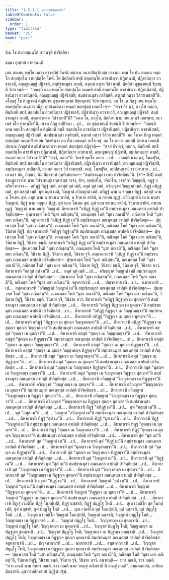 ```yaml
---
title: "1.5.1.1 มุสาวาทสิกฺขาปท"
tableOfContents: false
sidebar:
  order: 1
type: "tipitaka"
basket: "vi"
book: "paci"
---
```



<DynamicBreadcrumb />


<Paragraph number="2" type="center" book="paci">
อิเม โข ปนายสฺมนฺโต เทฺวนวุติ ปาจิตฺติยา

  
ธมฺมา อุทฺเทสํ อาคจฺฉนฺติ.


</Paragraph>

<Division number="1" book="paci">

<Paragraph number="3" book="paci">
เตน สมเยน พุทฺโธ ภควา สาวตฺถิยํ วิหรติ เชตวเน อนาถปิณฺฑิกสฺส อาราเม. เตน โข ปน สมเยน หตฺถโก สกฺยปุตฺโต วาทกฺขิตฺโต โหติ. โส ติตฺถิเยหิ สทฺธึ สลฺลปนฺโต อวชานิตฺวา ปฏิชานาติ, ปฏิชานิตฺวา อวชานาติ, อญฺเญนญฺญํ ปฏิจรติ, สมฺปชานมุสา ภาสติ, สงฺเกตํ กตฺวา วิสํวาเทติ. ติตฺถิยา อุชฺฌายนฺติ ขิยฺยนฺติ วิปาเจนฺติ—  “กถญฺหิ นาม หตฺถโก สกฺยปุตฺโต อเมฺหหิ สทฺธึ สลฺลปนฺโต อวชานิตฺวา ปฏิชานิสฺสติ, ปฏิชานิตฺวา อวชานิสฺสติ, อญฺเญนญฺญํ ปฏิจริสฺสติ, สมฺปชานมุสา ภาสิสฺสติ, สงฺเกตํ กตฺวา วิสํวาเทสฺสตี”ติ.
</Paragraph>

<Paragraph number="4" book="paci">
อโสฺสสุํ โข ภิกฺขู เตสํ ติตฺถิยานํ อุชฺฌายนฺตานํ ขิยฺยนฺตานํ วิปาเจนฺตานํ. อถ โข เต ภิกฺขู เยน หตฺถโก สกฺยปุตฺโต เตนุปสงฺกมึสุ; อุปสงฺกมิตฺวา หตฺถกํ สกฺยปุตฺตํ เอตทโวจุํ—  “สจฺจํ กิร ตฺวํ, อาวุโส หตฺถก, ติตฺถิเยหิ สทฺธึ สลฺลปนฺโต อวชานิตฺวา ปฏิชานาสิ, ปฏิชานิตฺวา อวชานาสิ, อญฺเญนญฺญํ ปฏิจรสิ, สมฺปชานมุสา ภาสสิ, สงฺเกตํ กตฺวา วิสํวาเทสี”ติ? “เอเต โข, อาวุโส, ติตฺถิยา นาม เยน เกนจิ เชตพฺพา; เนว เตสํ ชโย ทาตพฺโพ”ติ. เย เต ภิกฺขู อปฺปิจฺฉา …เป…  เต อุชฺฌายนฺติ ขิยฺยนฺติ วิปาเจนฺติ—  “กถญฺหิ นาม หตฺถโก สกฺยปุตฺโต ติตฺถิเยหิ สทฺธึ สลฺลปนฺโต อวชานิตฺวา ปฏิชานิสฺสติ, ปฏิชานิตฺวา อวชานิสฺสติ, อญฺเญนญฺญํ ปฏิจริสฺสติ, สมฺปชานมุสา ภาสิสฺสติ, สงฺเกตํ กตฺวา วิสํวาเทสฺสตี”ติ.
</Paragraph>

<Paragraph number="5" book="paci">
อถ โข เต ภิกฺขู หตฺถกํ สกฺยปุตฺตํ อเนกปริยาเยน วิครหิตฺวา ภควโต เอตมตฺถํ อาโรเจสุํ. อถ โข ภควา เอตสฺมึ นิทาเน เอตสฺมึ ปกรเณ ภิกฺขุสํฆํ สนฺนิปาตาเปตฺวา หตฺถกํ สกฺยปุตฺตํ ปฏิปุจฺฉิ—  “สจฺจํ กิร ตฺวํ, หตฺถก, ติตฺถิเยหิ สทฺธึ สลฺลปนฺโต อวชานิตฺวา ปฏิชานาสิ, ปฏิชานิตฺวา อวชานาสิ, อญฺเญนญฺญํ ปฏิจรสิ, สมฺปชานมุสา ภาสสิ, สงฺเกตํ กตฺวา วิสํวาเทสี”ติ? “สจฺจํ, ภควา”ติ. วิครหิ พุทฺโธ ภควา …เป…  กถญฺหิ นาม ตฺวํ, โมฆปุริส, ติตฺถิเยหิ สทฺธึ สลฺลปนฺโต อวชานิตฺวา ปฏิชานิสฺสสิ, ปฏิชานิตฺวา อวชานิสฺสสิ, อญฺเญนญฺญํ ปฏิจริสฺสสิ, สมฺปชานมุสา ภาสิสฺสสิ, สงฺเกตํ กตฺวา วิสํวาเทสฺสสิ. เนตํ, โมฆปุริส, อปฺปสนฺนานํ วา ปสาทาย …เป…  เอวญฺจ ปน, ภิกฺขเว, อิมํ สิกฺขาปทํ อุทฺทิเสยฺยาถ—
</Paragraph>

</Division>
<Division number="2" book="paci">

<Paragraph number="6" book="paci">
<Emphasis>“สมฺปชานมุสาวาเท ปาจิตฺติยนฺ”</Emphasis>ติ. (*1*:<Emphasis>50</Emphasis>)
</Paragraph>

</Division>
<Division number="3" book="paci">

<Paragraph number="7" book="paci">
<Emphasis>สมฺปชานมุสาวาโท</Emphasis> นาม วิสํวาทนปุเรกฺขารสฺส วาจา, คิรา, พฺยปฺปโถ, วจีเภโท, วาจสิกา วิญฺญตฺติ, อฏฺฐ อนริยโวหารา—  อทิฏฺฐํ ทิฏฺฐํ เมติ, อสฺสุตํ สุตํ เมติ, อมุตํ มุตํ เมติ, อวิญฺญาตํ วิญฺญาตํ เมติ, ทิฏฺฐํ อทิฏฺฐํ เมติ, สุตํ อสฺสุตํ เมติ, มุตํ อมุตํ เมติ, วิญฺญาตํ อวิญฺญาตํ เมติ.
</Paragraph>

<Paragraph number="8" book="paci">
<Emphasis>อทิฏฺฐํ</Emphasis> นาม น จกฺขุนา ทิฏฺฐํ. <Emphasis>อสฺสุตํ</Emphasis> นาม น โสเตน สุตํ. <Emphasis>อมุตํ</Emphasis> นาม น ฆาเนน ฆายิตํ, น ชิวฺหาย สายิตํ, น กาเยน ผุฏฺฐํ. <Emphasis>อวิญฺญาตํ</Emphasis> นาม น มนสา วิญฺญาตํ. <Emphasis>ทิฏฺฐํ</Emphasis> นาม จกฺขุนา ทิฏฺฐํ. <Emphasis>สุตํ</Emphasis> นาม โสเตน สุตํ. <Emphasis>มุตํ</Emphasis> นาม ฆาเนน ฆายิตํ, ชิวฺหาย สายิตํ, กาเยน ผุฏฺฐํ. <Emphasis>วิญฺญาตํ</Emphasis> นาม มนสา วิญฺญาตํ.
</Paragraph>

</Division>
<Division number="4" book="paci">

<Paragraph number="9" book="paci">
ตีหากาเรหิ “อทิฏฺฐํ ทิฏฺฐํ เม”ติ สมฺปชานมุสา ภณนฺตสฺส อาปตฺติ ปาจิตฺติยสฺส—  ปุพฺเพวสฺส โหติ “มุสา ภณิสฺสนฺ”ติ, ภณนฺตสฺส โหติ “มุสา ภณามี”ติ, ภณิตสฺส โหติ “มุสา มยา ภณิตนฺ”ติ.
</Paragraph>

<Paragraph number="10" book="paci">
จตูหากาเรหิ “อทิฏฺฐํ ทิฏฺฐํ เม”ติ สมฺปชานมุสา ภณนฺตสฺส อาปตฺติ ปาจิตฺติยสฺส—  ปุพฺเพวสฺส โหติ “มุสา ภณิสฺสนฺ”ติ, ภณนฺตสฺส โหติ “มุสา ภณามี”ติ, ภณิตสฺส โหติ “มุสา มยา ภณิตนฺ”ติ, วินิธาย ทิฏฺฐึ.
</Paragraph>

<Paragraph number="11" book="paci">
ปญฺจหากาเรหิ “อทิฏฺฐํ ทิฏฺฐํ เม”ติ สมฺปชานมุสา ภณนฺตสฺส อาปตฺติ ปาจิตฺติยสฺส—  ปุพฺเพวสฺส โหติ “มุสา ภณิสฺสนฺ”ติ, ภณนฺตสฺส โหติ “มุสา ภณามี”ติ, ภณิตสฺส โหติ “มุสา มยา ภณิตนฺ”ติ, วินิธาย ทิฏฺฐึ, วินิธาย ขนฺตึ.
</Paragraph>

<Paragraph number="12" book="paci">
ฉหากาเรหิ “อทิฏฺฐํ ทิฏฺฐํ เม”ติ สมฺปชานมุสา ภณนฺตสฺส อาปตฺติ ปาจิตฺติยสฺส—  ปุพฺเพวสฺส โหติ “มุสา ภณิสฺสนฺ”ติ, ภณนฺตสฺส โหติ “มุสา ภณามี”ติ, ภณิตสฺส โหติ “มุสา มยา ภณิตนฺ”ติ, วินิธาย ทิฏฺฐึ, วินิธาย ขนฺตึ, วินิธาย รุจึ.
</Paragraph>

<Paragraph number="13" book="paci">
สตฺตหากาเรหิ “อทิฏฺฐํ ทิฏฺฐํ เม”ติ สมฺปชานมุสา ภณนฺตสฺส อาปตฺติ ปาจิตฺติยสฺส—  ปุพฺเพวสฺส โหติ “มุสา ภณิสฺสนฺ”ติ, ภณนฺตสฺส โหติ “มุสา ภณามี”ติ, ภณิตสฺส โหติ “มุสา มยา ภณิตนฺ”ติ, วินิธาย ทิฏฺฐึ, วินิธาย ขนฺตึ, วินิธาย รุจึ, วินิธาย ภาวํ.
</Paragraph>

</Division>
<Division number="5" book="paci">

<Paragraph number="14" book="paci">
ตีหากาเรหิ “อสฺสุตํ สุตํ เม”ติ …เป…  อมุตํ มุตํ เมติ …เป…  อวิญฺญาตํ วิญฺญาตํ เมติ สมฺปชานมุสา ภณนฺตสฺส อาปตฺติ ปาจิตฺติยสฺส—  ปุพฺเพวสฺส โหติ “มุสา ภณิสฺสนฺ”ติ, ภณนฺตสฺส โหติ “มุสา ภณามี”ติ, ภณิตสฺส โหติ “มุสา มยา ภณิตนฺ”ติ.
</Paragraph>

<Paragraph number="15" book="paci">
จตูหากาเรหิ …เป…  ปญฺจหากาเรหิ …เป…  ฉหากาเรหิ …เป…  สตฺตหากาเรหิ “อวิญฺญาตํ วิญฺญาตํ เม”ติ สมฺปชานมุสา ภณนฺตสฺส อาปตฺติ ปาจิตฺติยสฺส—  ปุพฺเพวสฺส โหติ “มุสา ภณิสฺสนฺ”ติ, ภณนฺตสฺส โหติ “มุสา ภณามี”ติ, ภณิตสฺส โหติ “มุสา มยา ภณิตนฺ”ติ, วินิธาย ทิฏฺฐึ, วินิธาย ขนฺตึ, วินิธาย รุจึ, วินิธาย ภาวํ.
</Paragraph>

</Division>
<Division number="6" book="paci">

<Paragraph number="16" book="paci">
ตีหากาเรหิ “อทิฏฺฐํ ทิฏฺฐญฺจ เม สุตญฺจา”ติ สมฺปชานมุสา ภณนฺตสฺส อาปตฺติ ปาจิตฺติยสฺส …เป…  ตีหากาเรหิ “อทิฏฺฐํ ทิฏฺฐญฺจ เม มุตญฺจา”ติ สมฺปชานมุสา ภณนฺตสฺส อาปตฺติ ปาจิตฺติยสฺส …เป…  ตีหากาเรหิ “อทิฏฺฐํ ทิฏฺฐญฺจ เม วิญฺญาตญฺจา”ติ สมฺปชานมุสา ภณนฺตสฺส อาปตฺติ ปาจิตฺติยสฺส …เป…  ตีหากาเรหิ อทิฏฺฐํ “ทิฏฺฐญฺจ เม สุตญฺจ มุตญฺจา”ติ …เป…  ตีหากาเรหิ อทิฏฺฐํ “ทิฏฺฐญฺจ เม สุตญฺจ วิญฺญาตญฺจา”ติ …เป…  ตีหากาเรหิ อทิฏฺฐํ “ทิฏฺฐญฺจ เม สุตญฺจ มุตญฺจ วิญฺญาตญฺจา”ติ สมฺปชานมุสา ภณนฺตสฺส อาปตฺติ ปาจิตฺติยสฺส …เป… .
</Paragraph>

<Paragraph number="17" book="paci">
ตีหากาเรหิ อสฺสุตํ “สุตญฺจ เม มุตญฺจา”ติ …เป…  ตีหากาเรหิ อสฺสุตํ “สุตญฺจ เม วิญฺญาตญฺจา”ติ …เป…  ตีหากาเรหิ อสฺสุตํ “สุตญฺจ เม ทิฏฺฐญฺจา”ติ สมฺปชานมุสา ภณนฺตสฺส อาปตฺติ ปาจิตฺติยสฺส …เป…  ตีหากาเรหิ อสฺสุตํ “สุตญฺจ เม มุตญฺจ วิญฺญาตญฺจา”ติ …เป…  ตีหากาเรหิ อสฺสุตํ “สุตญฺจ เม มุตญฺจ ทิฏฺฐญฺจา”ติ …เป…  ตีหากาเรหิ อสฺสุตํ “สุตญฺจ เม มุตญฺจ วิญฺญาตญฺจ ทิฏฺฐญฺจา”ติ สมฺปชานมุสา ภณนฺตสฺส อาปตฺติ ปาจิตฺติยสฺส …เป… .
</Paragraph>

<Paragraph number="18" book="paci">
ตีหากาเรหิ อมุตํ “มุตญฺจ เม วิญฺญาตญฺจา”ติ …เป…  ตีหากาเรหิ อมุตํ “มุตญฺจ เม ทิฏฺฐญฺจา”ติ …เป…  ตีหากาเรหิ อมุตํ “มุตญฺจ เม สุตญฺจา”ติ สมฺปชานมุสา ภณนฺตสฺส อาปตฺติ ปาจิตฺติยสฺส …เป…  ตีหากาเรหิ อมุตํ “มุตญฺจ เม วิญฺญาตญฺจ ทิฏฺฐญฺจา”ติ …เป…  ตีหากาเรหิ อมุตํ “มุตญฺจ เม วิญฺญาตญฺจ สุตญฺจา”ติ …เป…  ตีหากาเรหิ อมุตํ “มุตญฺจ เม วิญฺญาตญฺจ ทิฏฺฐญฺจ สุตญฺจา”ติ สมฺปชานมุสา ภณนฺตสฺส อาปตฺติ ปาจิตฺติยสฺส …เป… .
</Paragraph>

<Paragraph number="19" book="paci">
ตีหากาเรหิ อวิญฺญาตํ “วิญฺญาตญฺจ เม ทิฏฺฐญฺจา”ติ …เป…  ตีหากาเรหิ อวิญฺญาตํ “วิญฺญาตญฺจ เม สุตญฺจา”ติ …เป…  ตีหากาเรหิ อวิญฺญาตํ “วิญฺญาตญฺจ เม มุตญฺจา”ติ สมฺปชานมุสา ภณนฺตสฺส อาปตฺติ ปาจิตฺติยสฺส …เป…  ตีหากาเรหิ อวิญฺญาตํ “วิญฺญาตญฺจ เม ทิฏฺฐญฺจ สุตญฺจา”ติ …เป…  ตีหากาเรหิ อวิญฺญาตํ “วิญฺญาตญฺจ เม ทิฏฺฐญฺจ มุตญฺจา”ติ …เป…  ตีหากาเรหิ อวิญฺญาตํ “วิญฺญาตญฺจ เม ทิฏฺฐญฺจ สุตญฺจ มุตญฺจา”ติ สมฺปชานมุสา ภณนฺตสฺส อาปตฺติ ปาจิตฺติยสฺส …เป… .
</Paragraph>

</Division>
<Division number="7" book="paci">

<Paragraph number="20" book="paci">
ตีหากาเรหิ ทิฏฺฐํ “อทิฏฺฐํ เม”ติ …เป…  สุตํ “อสฺสุตํ เม”ติ …เป…  มุตํ “อมุตํ เม”ติ …เป…  วิญฺญาตํ “อวิญฺญาตํ เม”ติ สมฺปชานมุสา ภณนฺตสฺส อาปตฺติ ปาจิตฺติยสฺส …เป… .
</Paragraph>

</Division>
<Division number="8" book="paci">

<Paragraph number="21" book="paci">
ตีหากาเรหิ ทิฏฺฐํ “สุตํ เม”ติ …เป…  ตีหากาเรหิ ทิฏฺฐํ “มุตํ เม”ติ …เป…  ตีหากาเรหิ ทิฏฺฐํ “วิญฺญาตํ เม”ติ สมฺปชานมุสา ภณนฺตสฺส อาปตฺติ ปาจิตฺติยสฺส …เป…  ตีหากาเรหิ ทิฏฺฐํ “สุตญฺจ เม มุตญฺจา”ติ …เป…  ตีหากาเรหิ ทิฏฺฐํ “สุตญฺจ เม วิญฺญาตญฺจา”ติ …เป…  ตีหากาเรหิ ทิฏฺฐํ “สุตญฺจ เม มุตญฺจ วิญฺญาตญฺจา”ติ สมฺปชานมุสา ภณนฺตสฺส อาปตฺติ ปาจิตฺติยสฺส …เป… .
</Paragraph>

<Paragraph number="22" book="paci">
ตีหากาเรหิ สุตํ “มุตํ เม”ติ …เป…  ตีหากาเรหิ สุตํ “วิญฺญาตํ เม”ติ …เป…  ตีหากาเรหิ สุตํ “ทิฏฺฐํ เม”ติ สมฺปชานมุสา ภณนฺตสฺส อาปตฺติ ปาจิตฺติยสฺส …เป…  ตีหากาเรหิ สุตํ “มุตญฺจ เม วิญฺญาตญฺจา”ติ …เป…  ตีหากาเรหิ สุตํ “มุตญฺจ เม ทิฏฺฐญฺจา”ติ …เป…  ตีหากาเรหิ สุตํ “มุตญฺจ เม วิญฺญาตญฺจ ทิฏฺฐญฺจา”ติ สมฺปชานมุสา ภณนฺตสฺส อาปตฺติ ปาจิตฺติยสฺส …เป… .
</Paragraph>

<Paragraph number="23" book="paci">
ตีหากาเรหิ มุตํ “วิญฺญาตํ เม”ติ …เป…  ตีหากาเรหิ มุตํ “ทิฏฺฐํ เม”ติ …เป…  ตีหากาเรหิ มุตํ “สุตํ เม”ติ สมฺปชานมุสา ภณนฺตสฺส อาปตฺติ ปาจิตฺติยสฺส …เป…  ตีหากาเรหิ มุตํ “วิญฺญาตญฺจ เม ทิฏฺฐญฺจา”ติ …เป…  ตีหากาเรหิ มุตํ “วิญฺญาตญฺจ เม สุตญฺจา”ติ …เป…  ตีหากาเรหิ มุตํ “วิญฺญาตญฺจ เม ทิฏฺฐญฺจ สุตญฺจา”ติ สมฺปชานมุสา ภณนฺตสฺส อาปตฺติ ปาจิตฺติยสฺส …เป… .
</Paragraph>

<Paragraph number="24" book="paci">
ตีหากาเรหิ วิญฺญาตํ “ทิฏฺฐํ เม”ติ …เป…  ตีหากาเรหิ วิญฺญาตํ “สุตํ เม”ติ …เป…  ตีหากาเรหิ วิญฺญาตํ “มุตํ เม”ติ สมฺปชานมุสา ภณนฺตสฺส อาปตฺติ ปาจิตฺติยสฺส …เป…  ตีหากาเรหิ วิญฺญาตํ “ทิฏฺฐญฺจ เม สุตญฺจา”ติ …เป…  ตีหากาเรหิ วิญฺญาตํ “ทิฏฺฐญฺจ เม มุตญฺจา”ติ …เป…  ตีหากาเรหิ วิญฺญาตํ “ทิฏฺฐญฺจ เม สุตญฺจ มุตญฺจา”ติ สมฺปชานมุสา ภณนฺตสฺส อาปตฺติ ปาจิตฺติยสฺส …เป… .
</Paragraph>

</Division>
<Division number="9" book="paci">

<Paragraph number="25" book="paci">
ตีหากาเรหิ ทิฏฺเฐ เวมติโก ทิฏฺฐํ โนกปฺเปติ, ทิฏฺฐํ นสฺสรติ, ทิฏฺฐํ ปมุฏฺโฐ โหติ …เป…  สุเต เวมติโก สุตํ โนกปฺเปติ, สุตํ นสฺสรติ, สุตํ ปมุฏฺโฐ โหติ …เป…  มุเต เวมติโก มุตํ โนกปฺเปติ, มุตํ นสฺสรติ, มุตํ ปมุฏฺโฐ โหติ …เป…  วิญฺญาเต เวมติโก วิญฺญาตํ โนกปฺเปติ, วิญฺญาตํ นสฺสรติ, วิญฺญาตํ ปมุฏฺโฐ โหติ…  วิญฺญาตญฺจ เม ทิฏฺฐญฺจาติ …เป…  วิญฺญาตํ ปมุฏฺโฐ โหติ…  วิญฺญาตญฺจ เม สุตญฺจาติ …เป…  วิญฺญาตํ ปมุฏฺโฐ โหติ; วิญฺญาตญฺจ เม มุตญฺจาติ …เป…  วิญฺญาตํ ปมุฏฺโฐ โหติ; วิญฺญาตญฺจ เม ทิฏฺฐญฺจ สุตญฺจาติ …เป…  วิญฺญาตํ ปมุฏฺโฐ โหติ; วิญฺญาตญฺจ เม ทิฏฺฐญฺจ มุตญฺจาติ …เป…  วิญฺญาตํ ปมุฏฺโฐ โหติ; วิญฺญาตญฺจ เม ทิฏฺฐญฺจ สุตญฺจ มุตญฺจาติ สมฺปชานมุสา ภณนฺตสฺส อาปตฺติ ปาจิตฺติยสฺส.
</Paragraph>

</Division>
<Division number="10" book="paci">

<Paragraph number="26" book="paci">
จตูหากาเรหิ …เป…  ปญฺจหากาเรหิ …เป…  ฉหากาเรหิ …เป…  สตฺตหากาเรหิ …เป…  วิญฺญาตํ ปมุฏฺโฐ โหติ, วิญฺญาตญฺจ เม ทิฏฺฐญฺจ สุตญฺจ มุตญฺจาติ สมฺปชานมุสา ภณนฺตสฺส อาปตฺติ ปาจิตฺติยสฺส—  ปุพฺเพวสฺส โหติ “มุสา ภณิสฺสนฺ”ติ, ภณนฺตสฺส โหติ “มุสา ภณามี”ติ, ภณิตสฺส โหติ “มุสา มยา ภณิตนฺ”ติ, วินิธาย ทิฏฺฐึ, วินิธาย ขนฺตึ, วินิธาย รุจึ, วินิธาย ภาวํ.
</Paragraph>

</Division>
<Division number="11" book="paci">

<Paragraph number="27" book="paci">
อนาปตฺติ—  ทวา ภณติ, รวา ภณติ. “<Emphasis>ทวา ภณติ</Emphasis> นาม สหสา ภณติ. <Emphasis>รวา ภณติ</Emphasis> นาม ‘อญฺญํ ภณิสฺสามี’ติ อญฺญํ ภณติ”. อุมฺมตฺตกสฺส, อาทิกมฺมิกสฺสาติ.

</Paragraph>
</Division>

<Paragraph number="28" type="center" book="paci">
มุสาวาทสิกฺขาปทํ นิฏฺฐิตํ ปฐมํ.
</Paragraph>